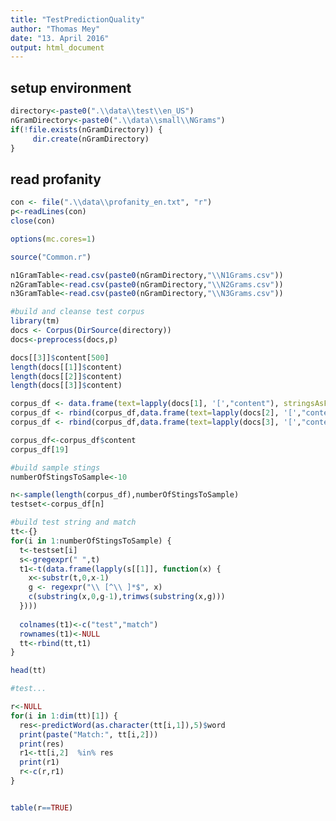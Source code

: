 ```yaml
---
title: "TestPredictionQuality"
author: "Thomas Mey"
date: "13. April 2016"
output: html_document
---
```



## setup environment
```r

directory<-paste0(".\\data\\test\\en_US")
nGramDirectory<-paste0(".\\data\\small\\NGrams")
if(!file.exists(nGramDirectory)) {
     dir.create(nGramDirectory)
}
```

## read profanity
```r
con <- file(".\\data\\profanity_en.txt", "r") 
p<-readLines(con) 
close(con)
``` 



```r
options(mc.cores=1)

source("Common.r")

n1GramTable<-read.csv(paste0(nGramDirectory,"\\N1Grams.csv"))
n2GramTable<-read.csv(paste0(nGramDirectory,"\\N2Grams.csv"))
n3GramTable<-read.csv(paste0(nGramDirectory,"\\N3Grams.csv"))

#build and cleanse test corpus
library(tm)   
docs <- Corpus(DirSource(directory))
docs<-preprocess(docs,p)

docs[[3]]$content[500]
length(docs[[1]]$content)
length(docs[[2]]$content)
length(docs[[3]]$content)

corpus_df <- data.frame(text=lapply(docs[1], '[',"content"), stringsAsFactors=F)
corpus_df <- rbind(corpus_df,data.frame(text=lapply(docs[2], '[',"content"), stringsAsFactors=F))
corpus_df <- rbind(corpus_df,data.frame(text=lapply(docs[3], '[',"content"), stringsAsFactors=F))

corpus_df<-corpus_df$content
corpus_df[19]

#build sample stings
numberOfStingsToSample<-10

n<-sample(length(corpus_df),numberOfStingsToSample)
testset<-corpus_df[n]

#build test string and match
tt<-{}
for(i in 1:numberOfStingsToSample) {
  t<-testset[i]
  s<-gregexpr(" ",t)
  t1<-t(data.frame(lapply(s[[1]], function(x) {
    x<-substr(t,0,x-1)
    g <- regexpr("\\ [^\\ ]*$", x)
    c(substring(x,0,g-1),trimws(substring(x,g)))
  })))
  
  colnames(t1)<-c("test","match")
  rownames(t1)<-NULL
  tt<-rbind(tt,t1)
}

head(tt)

#test...

r<-NULL
for(i in 1:dim(tt)[1]) {
  res<-predictWord(as.character(tt[i,1]),5)$word
  print(paste("Match:", tt[i,2]))
  print(res)
  r1<-tt[i,2]  %in% res
  print(r1)
  r<-c(r,r1)
}


table(r==TRUE)

```


